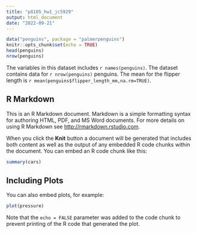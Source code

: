 ```yaml
---
title: "p8105_hw1_jc5929"
output: html_document
date: "2022-09-21"
---
```


```r
data("penguins", package = "palmerpenguins")
knitr::opts_chunk$set(echo = TRUE)
head(penguins)
nrow(penguins)
```
The variables in this dataset includes `r names(penguins)`. The dataset contains data for `r nrow(penguins)` penguins. The mean for the flipper length is `r mean(penguins$flipper_length_mm,na.rm=TRUE)`.


## R Markdown

This is an R Markdown document. Markdown is a simple formatting syntax for authoring HTML, PDF, and MS Word documents. For more details on using R Markdown see <http://rmarkdown.rstudio.com>.

When you click the **Knit** button a document will be generated that includes both content as well as the output of any embedded R code chunks within the document. You can embed an R code chunk like this:

```r
summary(cars)
```

## Including Plots

You can also embed plots, for example:

```r
plot(pressure)
```

Note that the `echo = FALSE` parameter was added to the code chunk to prevent printing of the R code that generated the plot.
